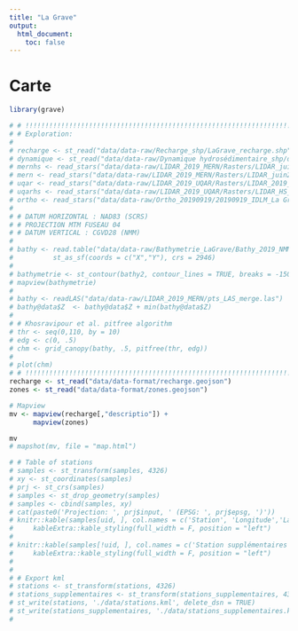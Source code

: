 ```yaml
---
title: "La Grave"
output:
  html_document:
    toc: false
---
```


<style type="text/css">
.main-container {
  max-width: 1800px;
  margin-left: auto;
  margin-right: auto;
}
</style>

# Carte

```r
library(grave)

# # !!!!!!!!!!!!!!!!!!!!!!!!!!!!!!!!!!!!!!!!!!!!!!!!!!!!!!!!!!!!!!!!!!!!!!
# # Exploration:
#
# recharge <- st_read("data/data-raw/Recharge_shp/LaGrave_recharge.shp")
# dynamique <- st_read("data/data-raw/Dynamique hydrosédimentaire_shp/dynamique_hydrosed.shp")
# mernhs <- read_stars("data/data-raw/LIDAR_2019_MERN/Rasters/LIDAR_juin2019_MERN_HS.tif") %>% as("Raster")
# mern <- read_stars("data/data-raw/LIDAR_2019_MERN/Rasters/LIDAR_juin2019_MERN.tif") %>% as("Raster")
# uqar <- read_stars("data/data-raw/LIDAR_2019_UQAR/Rasters/LIDAR_2019_IDM_LaGrave_UQAR_6cm.tif") %>% as("Raster")
# uqarhs <- read_stars("data/data-raw/LIDAR_2019_UQAR/Rasters/LIDAR_HS_2019_IDM_LaGrave_UQAR_6cm.tif") %>% as("Raster")
# ortho <- read_stars("data/data-raw/Ortho_20190919/20190919_IDLM_La Grave_Orthomosaique_10cm_NAD83_CSRS_MTM4.tif") %>% as("Raster")
#
# # DATUM HORIZONTAL : NAD83 (SCRS)
# # PROJECTION MTM FUSEAU 04
# # DATUM VERTICAL : CGVD28 (NMM)
#
# bathy <- read.table("data/data-raw/Bathymetrie_LaGrave/Bathy_2019_NMM_WSP_modif.txt", header = TRUE) %>%
#          st_as_sf(coords = c("X","Y"), crs = 2946)
#
# bathymetrie <- st_contour(bathy2, contour_lines = TRUE, breaks = -150:150)
# mapview(bathymetrie)
#
# bathy <- readLAS("data/data-raw/LIDAR_2019_MERN/pts_LAS_merge.las")
# bathy@data$Z  <- bathy@data$Z + min(bathy@data$Z)
#
# # Khosravipour et al. pitfree algorithm
# thr <- seq(0,110, by = 10)
# edg <- c(0, .5)
# chm <- grid_canopy(bathy, .5, pitfree(thr, edg))
#
# plot(chm)
# # !!!!!!!!!!!!!!!!!!!!!!!!!!!!!!!!!!!!!!!!!!!!!!!!!!!!!!!!!!!!!!!!!!!!!!
recharge <- st_read("data/data-format/recharge.geojson")
zones <- st_read("data/data-format/zones.geojson")

# Mapview
mv <- mapview(recharge[,"descriptio"]) +
      mapview(zones)

mv
# mapshot(mv, file = "map.html")

# # Table of stations
# samples <- st_transform(samples, 4326)
# xy <- st_coordinates(samples)
# prj <- st_crs(samples)
# samples <- st_drop_geometry(samples)
# samples <- cbind(samples, xy)
# cat(paste0('Projection: ', prj$input, ' (EPSG: ', prj$epsg, ')'))
# knitr::kable(samples[uid, ], col.names = c('Station', 'Longitude','Latitude'), row.names = FALSE) %>%
#     kableExtra::kable_styling(full_width = F, position = "left")
#
# knitr::kable(samples[!uid, ], col.names = c('Station supplémentaires', 'Longitude','Latitude'), row.names = FALSE) %>%
#     kableExtra::kable_styling(full_width = F, position = "left")
#
#
# # Export kml
# stations <- st_transform(stations, 4326)
# stations_supplementaires <- st_transform(stations_supplementaires, 4326)
# st_write(stations, './data/stations.kml', delete_dsn = TRUE)
# st_write(stations_supplementaires, './data/stations_supplementaires.kml', delete_dsn = TRUE)
#

```

